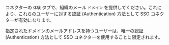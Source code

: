 コネクターの `体験` タブで、組織のメール `ドメイン` を提供してください。これにより、これらのユーザーに対する認証 (Authentication) 方法として SSO コネクターが有効になります。

指定されたドメインのメールアドレスを持つユーザーは、唯一の認証 (Authentication) 方法として SSO コネクターを使用することに限定されます。
